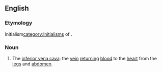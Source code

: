 ==English==
{{wikipedia|inferior vena cava}}
===Etymology===
Initialism[[category:Initialisms]] of {{term|inferior|<u>i</u>nferior}} {{term|vena|<u>v</u>ena}} {{term|cava|<u>c</u>ava}}.
===Noun===
{{en-noun}}
#{{anatomy}} The [[inferior vena cava]]: the [[vein]] [[return]]ing [[blood]] to the [[heart]] from the [[legs]] and [[abdomen]].